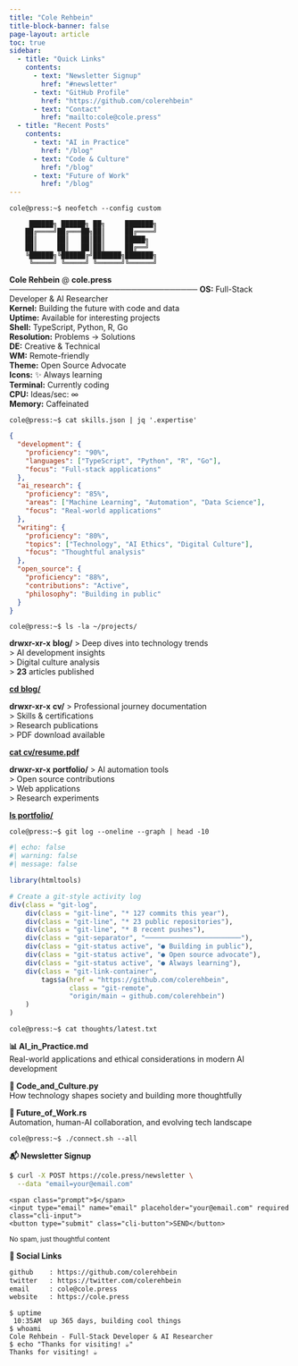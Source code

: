 ```yaml
---
title: "Cole Rehbein"
title-block-banner: false
page-layout: article
toc: true
sidebar:
  - title: "Quick Links"
    contents:
      - text: "Newsletter Signup"
        href: "#newsletter"
      - text: "GitHub Profile"
        href: "https://github.com/colerehbein"
      - text: "Contact"
        href: "mailto:cole@cole.press"
  - title: "Recent Posts"
    contents:
      - text: "AI in Practice"
        href: "/blog"
      - text: "Code & Culture" 
        href: "/blog"
      - text: "Future of Work"
        href: "/blog"
---
```


::: {.cli-header}
```
cole@press:~$ neofetch --config custom
```
:::

::: {.neofetch-style}
::: {.ascii-art}
```
     ██████╗ ██████╗ ██╗     ███████╗
    ██╔════╝██╔═══██╗██║     ██╔════╝
    ██║     ██║   ██║██║     █████╗  
    ██║     ██║   ██║██║     ██╔══╝  
    ╚██████╗╚██████╔╝███████╗███████╗
     ╚═════╝ ╚═════╝ ╚══════╝╚══════╝
```
:::

::: {.system-info}
**Cole Rehbein** @ **cole.press**
**──────────────────────────────────**
**OS:** Full-Stack Developer & AI Researcher  
**Kernel:** Building the future with code and data  
**Uptime:** Available for interesting projects  
**Shell:** TypeScript, Python, R, Go  
**Resolution:** Problems → Solutions  
**DE:** Creative & Technical  
**WM:** Remote-friendly  
**Theme:** Open Source Advocate  
**Icons:** ✨ Always learning  
**Terminal:** Currently coding  
**CPU:** Ideas/sec: ∞  
**Memory:** Caffeinated  
:::
:::

::: {.cli-prompt}
```
cole@press:~$ cat skills.json | jq '.expertise'
```
:::

::: {.skills-json}
```json
{
  "development": {
    "proficiency": "90%",
    "languages": ["TypeScript", "Python", "R", "Go"],
    "focus": "Full-stack applications"
  },
  "ai_research": {
    "proficiency": "85%", 
    "areas": ["Machine Learning", "Automation", "Data Science"],
    "focus": "Real-world applications"
  },
  "writing": {
    "proficiency": "80%",
    "topics": ["Technology", "AI Ethics", "Digital Culture"], 
    "focus": "Thoughtful analysis"
  },
  "open_source": {
    "proficiency": "88%",
    "contributions": "Active",
    "philosophy": "Building in public"
  }
}
```
:::

::: {.cli-prompt}
```
cole@press:~$ ls -la ~/projects/
```
:::

::: {.project-listing}
::: {.project-grid}
::: {.project-item .blog}
**drwxr-xr-x** **blog/**
> Deep dives into technology trends  
> AI development insights  
> Digital culture analysis  
> **23** articles published  

[**cd blog/**](/blog){.project-link}
:::

::: {.project-item .cv}
**drwxr-xr-x** **cv/**
> Professional journey documentation  
> Skills & certifications  
> Research publications  
> PDF download available  

[**cat cv/resume.pdf**](/cv){.project-link}
:::

::: {.project-item .portfolio}
**drwxr-xr-x** **portfolio/**
> AI automation tools  
> Open source contributions  
> Web applications  
> Research experiments  

[**ls portfolio/**](/projects){.project-link}
:::
:::
:::

::: {.cli-prompt}
```
cole@press:~$ git log --oneline --graph | head -10
```
:::

::: {.git-activity}
```r
#| echo: false
#| warning: false
#| message: false

library(htmltools)

# Create a git-style activity log
div(class = "git-log",
    div(class = "git-line", "* 127 commits this year"),
    div(class = "git-line", "* 23 public repositories"), 
    div(class = "git-line", "* 8 recent pushes"),
    div(class = "git-separator", "────────────────────────"),
    div(class = "git-status active", "● Building in public"),
    div(class = "git-status active", "● Open source advocate"),
    div(class = "git-status active", "● Always learning"),
    div(class = "git-link-container",
        tags$a(href = "https://github.com/colerehbein", 
               class = "git-remote", 
               "origin/main → github.com/colerehbein")
    )
)
```
:::

::: {.cli-prompt}
```
cole@press:~$ cat thoughts/latest.txt
```
:::

::: {.thoughts-section}
::: {.thought-item .ai}
**📊 AI_in_Practice.md**  
Real-world applications and ethical considerations in modern AI development
:::

::: {.thought-item .code}
**🔧 Code_and_Culture.py**  
How technology shapes society and building more thoughtfully
:::

::: {.thought-item .future}
**🚀 Future_of_Work.rs**  
Automation, human-AI collaboration, and evolving tech landscape
:::
:::

::: {.cli-prompt}
```
cole@press:~$ ./connect.sh --all
```
:::

::: {.connect-section}
::: {.newsletter-box}
**📬 Newsletter Signup**
```bash
$ curl -X POST https://cole.press/newsletter \
  --data "email=your@email.com"
```

::: {.newsletter-form}
<form action="#" method="post" onsubmit="return false;">
  <div class="cli-input-group">
    <span class="prompt">$</span>
    <input type="email" name="email" placeholder="your@email.com" required class="cli-input">
    <button type="submit" class="cli-button">SEND</button>
  </div>
  <small class="cli-note">No spam, just thoughtful content</small>
</form>
:::
:::

::: {.social-links}
**🔗 Social Links**
```bash
github    : https://github.com/colerehbein
twitter   : https://twitter.com/colerehbein  
email     : cole@cole.press
website   : https://cole.press
```
:::
:::

::: {.cli-footer}
```
$ uptime
 10:35AM  up 365 days, building cool things
$ whoami
Cole Rehbein - Full-Stack Developer & AI Researcher
$ echo "Thanks for visiting! ☕"
Thanks for visiting! ☕
```
:::

<script>
document.addEventListener('DOMContentLoaded', function() {
    // Subtle typewriter effect only on prompts
    const prompts = document.querySelectorAll('.cli-prompt code');
    prompts.forEach((prompt, index) => {
        // Only apply to first few prompts, with delay
        if (index < 3) {
            const text = prompt.textContent;
            prompt.textContent = '';
            
            setTimeout(() => {
                let i = 0;
                function type() {
                    if (i < text.length) {
                        prompt.textContent += text.charAt(i);
                        i++;
                        setTimeout(type, 50); // Faster typing
                    }
                }
                type();
            }, index * 1000);
        }
    });
    
    // Enhanced hover effects
    const interactiveElements = document.querySelectorAll('.project-item, .thought-item, .newsletter-box');
    interactiveElements.forEach(el => {
        el.addEventListener('mouseenter', function() {
            this.style.transform = 'translateY(-2px)';
            this.style.boxShadow = '0 8px 25px rgba(0,0,0,0.15)';
        });
        el.addEventListener('mouseleave', function() {
            this.style.transform = 'translateY(0)';
            this.style.boxShadow = '';
        });
    });
    
    // Newsletter form functionality
    const newsletterForm = document.querySelector('.newsletter-form form');
    if (newsletterForm) {
        newsletterForm.addEventListener('submit', function(e) {
            e.preventDefault();
            const button = this.querySelector('.cli-button');
            const input = this.querySelector('.cli-input');
            
            button.textContent = 'SENDING...';
            button.style.background = '#f59e0b';
            
            setTimeout(() => {
                button.textContent = '✓ SENT';
                button.style.background = '#22c55e';
                input.value = 'Thank you for subscribing!';
                input.disabled = true;
            }, 1500);
            
            setTimeout(() => {
                button.textContent = 'SEND';
                button.style.background = '';
                input.value = '';
                input.disabled = false;
                input.placeholder = 'your@email.com';
            }, 4000);
        });
    }
});
</script>
